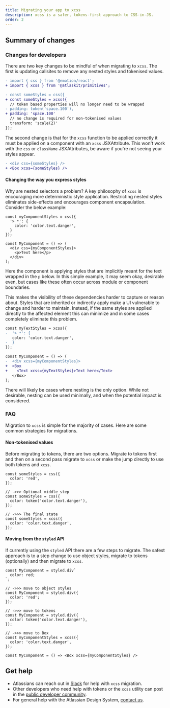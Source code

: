 ```yaml
---
title: Migrating your app to xcss
description: xcss is a safer, tokens-first approach to CSS-in-JS.
order: 2
---
```


## Summary of changes

### Changes for developers

There are two key changes to be mindful of when migrating to `xcss`.
The first is updating callsites to remove any nested styles and
tokenised values.

```diff
- import { css } from '@emotion/react';
+ import { xcss } from '@atlaskit/primitives';

- const someStyles = css({
+ const someStyles = xcss({
  // token based properties will no longer need to be wrapped
- padding: token('space.100'),
+ padding: 'space.100'
  // no change is required for non-tokenised values
  transform: 'scale(2)'
});
```

The second change is that for the `xcss` function to be applied correctly it must be applied on a
component with an `xcss` JSXAttribute. This won't work with the `css` or `className`
JSXAttributes, be aware if you're not seeing your styles appear.

```diff
- <div css={someStyles} />
+ <Box xcss={someStyles} />
```


#### Changing the way you express styles

Why are nested selectors a problem? A key philosophy of `xcss` is encouraging more deterministic style application. Restricting nested styles eliminates side-effects and encourages component encapsulation. Consider the below example:

```tsx
const myComponentStyles = css({
  '> *': {
    color: 'color.text.danger',
  }
});

const MyComponent = () => (
  <div css={myComponentStyles}>
    <p>Text here</p>
  </div>
);
```

Here the component is applying styles that are implicitly meant for the text wrapped in the `p` below.
In this simple example, it may seem okay, desirable even, but cases like these often occur across module or component boundaries.

This makes the visibility of these dependencies harder to capture or reason about.
Styles that are inherited or indirectly apply make a UI vulnerable to change and harder to maintain.
Instead, if the same styles are applied directly to the affected element this can minimize and in some cases completely eliminate this problem.

```diff
const myTextStyles = xcss({
-  '> *': {
   color: 'color.text.danger',
-  }
});

const MyComponent = () => (
-  <div xcss={myComponentStyles}>
+  <Box
+    <Text xcss={myTextStyles}>Text here</Text>
   </Box>
);
```

There will likely be cases where nesting is the only option. While not desirable, nesting can be used minimally, and when the potential impact is considered.

### FAQ

Migration to `xcss` is simple for the majority of cases. Here are some common strategies for migrations.

#### Non-tokenised values

Before migrating to tokens, there are two options. Migrate to tokens first and then on a second pass migrate to `xcss` or make the jump directly to use both tokens and `xcss`.

```tsx
const someStyles = css({
  color: 'red',
});

// ->>> Optional middle step
const someStyles = css({
  color: token('color.text.danger'),
});

// ->>> The final state
const someStyles = xcss({
  color: 'color.text.danger',
});
```

#### Moving from the `styled` API

If currently using the `styled` API there are a few steps to migrate.
The safest approach is to a step change to use object styles, migrate to tokens (optionally) and then migrate to `xcss`.

```tsx
const MyComponent = styled.div`
  color: red;
`;

// ->>> move to object styles
const MyComponent = styled.div({
  color: 'red';
});

// ->>> move to tokens
const MyComponent = styled.div({
  color: token('color.text.danger'),
});

// ->>> move to Box
const myComponentStyles = xcss({
  color: 'color.text.danger',
});

const MyComponent = () => <Box xcss={myComponentStyles} />
```


## Get help

* Atlassians can reach out in [Slack](slack://channel?team=TFCUTJ0G5&id=CFJ9DU39U) for help with `xcss` migration.
* Other developers who need help with tokens or the `xcss` utility can post in the [public developer community](https://community.developer.atlassian.com/).
* For general help with the Atlassian Design System, [contact us](/resources/contact-us).
